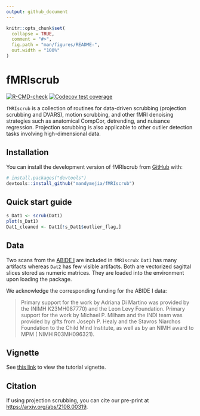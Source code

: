 ```yaml
---
output: github_document
---
```


<!-- README.md is generated from README.Rmd. Please edit that file -->

```r
knitr::opts_chunk$set(
  collapse = TRUE,
  comment = "#>",
  fig.path = "man/figures/README-",
  out.width = "100%"
)
```

# fMRIscrub

<!-- badges: start -->
[![R-CMD-check](https://github.com/mandymejia/fMRIscrub/workflows/R-CMD-check/badge.svg)](https://github.com/mandymejia/fMRIscrub/actions)
[![Codecov test coverage](https://codecov.io/gh/mandymejia/fMRIscrub/branch/master/graph/badge.svg)](https://app.codecov.io/gh/mandymejia/fMRIscrub?branch=master)
<!-- badges: end -->

`fMRIscrub` is a collection of routines for data-driven scrubbing (projection scrubbing and DVARS), motion scrubbing, and other fMRI denoising strategies such as anatomical CompCor, detrending, and nuisance regression. Projection scrubbing is also applicable to other outlier detection tasks involving high-dimensional data.

## Installation

You can install the development version of fMRIscrub from [GitHub](https://github.com/) with:

``` r
# install.packages("devtools")
devtools::install_github("mandymejia/fMRIscrub")
```

## Quick start guide

``` r
s_Dat1 <- scrub(Dat1)
plot(s_Dat1)
Dat1_cleaned <- Dat1[!s_Dat1$outlier_flag,]
```

## Data

Two scans from the [ABIDE I](http://fcon_1000.projects.nitrc.org/indi/abide/abide_I.html) are included in `fMRIscrub`: `Dat1` has many artifacts whereas `Dat2` has few visible artifacts. Both are vectorized sagittal slices stored as numeric matrices. They are loaded into the environment upon loading the package.

We acknowledge the corresponding funding for the ABIDE I data:

> Primary support for the work by Adriana Di Martino was provided by the (NIMH K23MH087770) and the Leon Levy Foundation.
Primary support for the work by Michael P. Milham and the INDI team was provided by gifts from Joseph P. Healy and the Stavros Niarchos Foundation to the Child Mind Institute, as well as by an NIMH award to MPM ( NIMH R03MH096321). 

## Vignette

See [this link](https://github.com/mandymejia/fMRIscrub/blob/master/vignettes/projection_scrubbing.rmd) to view the tutorial vignette.

## Citation

If using projection scrubbing, you can cite our pre-print at [https://arxiv.org/abs/2108.00319](https://arxiv.org/abs/2108.00319). 
